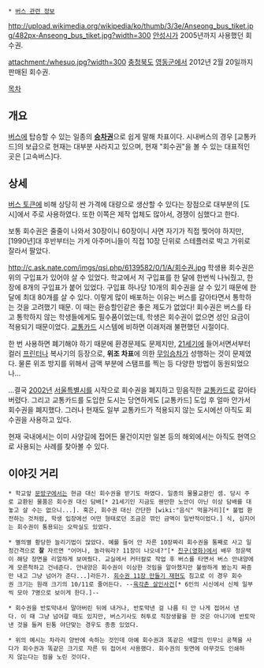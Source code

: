  * [[버스 관련 정보]]

http://upload.wikimedia.org/wikipedia/ko/thumb/3/3e/Anseong_bus_tiket.jpg/482px-Anseong_bus_tiket.jpg?width=300
[[안성시]]가 2005년까지 사용했던 회수권.

attachment:/whesuo.jpg?width=300
[[충청북도]] [[영동군]]에서 2012년 2월 20일까지 판매된 회수권.

[[목차]]

== 개요 ==
[[버스]]에 탑승할 수 있는 일종의 '''[[승차권]]'''으로 쉽게 말해 차표이다. 시내버스의 경우 [교통카드]의 보급으로 현재는 대부분 사라지고 있으며, 현재 "회수권"을 볼 수 있는 대표적인 곳은 [고속버스]다.

== 상세 ==
[[버스 토큰]]에 비해 상당히 싼 가격에 대량으로 생산할 수 있다는 장점으로 대부분의 [도시]에서 주로 사용하였다. 또한 이쪽은 제작 업체도 많아서, 경쟁이 심했다고 한다.

보통 회수권은 줄줄이 나와서 30장이니 60장이니 사면 자기가 직접 찢어야 하지만, [1990년]대 후반부터는 가게 아주머니들이 직접 10장 단위로 스테플러로 박고 가위로 잘라서 팔았다.

http://c.ask.nate.com/imgs/qsi.php/6139582/0/1/A/회수권.jpg
학생용 회수권은 위의 구입표가 있어야 살 수 있었다. 학교에서 저 구입표를 한 달에 한번씩 나눠줬고, 한 장에 8개의 구입표가 붙어 있었다. 구입표 하나당 10개의 회수권을 살 수 있기 때문에 한 달에 최대 80개를 살 수 있다. 이렇게 많이 배포하는 이유는 버스를 갈아타면서 통학하는 것을 고려했기 때문. 이 때는 환승할인같은 좋은 제도가 없었다! 회수권은 버스를 타고 통학하지 않는 학생들에게도 필수품이었는데, 학생은 회수권이 없으면 성인 요금이 적용되기 때문이었다. [[교통카드]] 시스템에 비하면 이래저래 불편했던 시절이다. 

한 번 사용하면 폐기해야 하기 때문에 환경문제도 문제지만, [[21세기]]에 들어서면서부터 컬러 [[프린터]]나 복사기의 등장으로, '''위조 차표'''에 의한 [[무임승차]]가 성행하는 것이 문제였다. 물론 위조 방지를 위해서 금액 부분에 스탬프를 찍는 등 다양한 방법이 동원되었으나...

...결국 [[2002년]] [[서울특별시]]를 시작으로 회수권을 폐지하고 믿음직한 [[교통카드]]로 갈아타버렸다. 그리고 교통카드를 도입한 도시는 당연하게도 [교통카드] 도입 후 얼마 안가서 회수권을 폐지했다. 그러나 현재도 일부 교통카드가 적용되지 않는 도시에선 아직도 회수권을 사용하고 있다.

현재 국내에서는 이미 사양길에 접어든 물건이지만 일본 등의 해외에서는 아직도 현역으로 사용되는 사례를 찾아볼 수 있다.

== 이야깃 거리 ==
 * 학교앞 [[문방구]]에서는 현금 대신 회수권을 받기도 하였다. 일종의 물물교환인 셈. 당시 주로 교환된 물품은 회수권 대신 담배[* 21세기인 지금도 웬만한 노안이 아닌 이상 담배를 대놓고 살 수는 없으니...]. 혹은, 회수권 대신 간단한 [wiki:"음식" 먹을거리][* 불법 환전하는 것처럼, 학생 입장에선 어떤 형태로던 조금은 깎인 금액이 일반적이었다.] 식, 심지어는 회수권이 통용되는 오락실도 있었다.

 * 별의별 황당한 늘리기법이 많았다. 예를 들어 안 자른 10장짜리 회수권을 통째로 사고 일정간격으로 '''잘''' 자르면 "어머나, 놀라워라? 11장이 나오네?"[* [[친구(영화)]]에서 배우 정운택이 해당 장면을 리얼하게 보여줬다. 교실에서 커터칼로 작업 후 버스를 타면서 버스 안내양에게 모른척하고 건네준다. 안내양은 회수권이 이상한 것임을 알아챘지만 불쌍하게 봤는지 짜증만 내고 그냥 넘어가 준다...]라든가. [http://rigvedawiki.net/r1/wiki.php/%ED%9A%8C%EC%88%98%EA%B6%8C?action=download&value=11busticket.png 회수권 11장 만들기 재현도] 침고로 이 경우 회수권 크기는 원래 크기의 10/11로 줄어든다. --[[육각촌 살인사건]][* 6인의 시신에서 신체 일부씩 모아 7명으로 보이게 한다.]-- 

 * 회수권을 반토막내서 말아버린 뒤에 내거나, 반토막낸 걸 나름 티 안 나게 접어서 낸다. 이 때 그냥 넘어갈 때도 있지만, 버스기사도 허투로 직장생활을 한 것은 아니기에 반토막낸 것을 들켜 된통 야단맞는 경우도 종종 있었다.

 * 위의 예시는 차라리 양반에 속하는 것인데 아예 회수권과 똑같은 색깔의 민무늬 공책을 사다가 회수권과 똑같은 크기로 자른 뒤 접어서 사용했다. 회수권의 뒷면에 아무것도 인쇄하지 않는다는 점을 노린 것이다.

